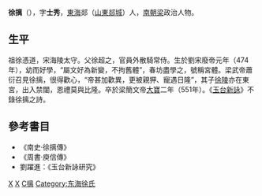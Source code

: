 '''徐摛'''（{{bd|474年||551年||catIdx=Xu,徐}}），字'''士秀'''，[[東海郡|東海]]郯（[[山东省|山東]][[郯城县|郯城]]）人，[[南朝梁|南朝梁]]政治人物。

==生平==
祖徐憑道，宋海陵太守。父徐超之，官員外散騎常侍。生於劉宋廢帝元年（474年），幼而好學，“屬文好為新變，不拘舊體”，春坊盡學之，號稱宮體。梁武帝蕭衍召見徐摛，很得歡心，“帝甚加歡異，更被親狎、寵遇日隆”，其子[[徐陵|徐陵]]亦在東宮，出入禁闥，恩禮莫與比隆。卒於梁簡文帝[[大宝_(南梁)|大寶]]二年（551年）。《[[玉台新詠|玉台新詠]]》不錄徐摛之詩。

==參考書目==
* 《南史·徐摛傳》
* 《周書·庾信傳》
* 劉躍進：《玉台新詠研究》

[[Category:南北朝政治人物|X]]
[[Category:郯城人|X]]
[[Category:徐姓|C摛]]
[[Category:东海徐氏|Category:东海徐氏]]